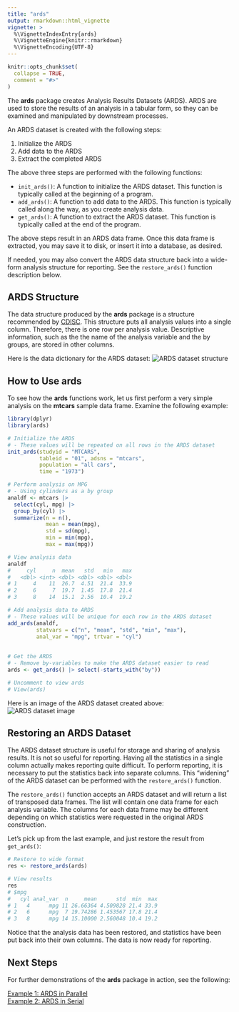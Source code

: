 ---
title: "ards"
output: rmarkdown::html_vignette
vignette: >
  %\VignetteIndexEntry{ards}
  %\VignetteEngine{knitr::rmarkdown}
  %\VignetteEncoding{UTF-8}
---

```{r, include = FALSE}
knitr::opts_chunk$set(
  collapse = TRUE,
  comment = "#>"
)
```

The **ards** package creates Analysis Results Datasets (ARDS). 
ARDS are used to store the results of an analysis in a 
tabular form, so they can be examined and manipulated by downstream processes.

An ARDS dataset is created with the following steps:

1. Initialize the ARDS
2. Add data to the ARDS
3. Extract the completed ARDS

The above three steps are performed with the following functions:

* `init_ards()`:  A function to initialize the ARDS dataset. This function is typically called
at the beginning of a program.
* `add_ards()`:  A function to add data to the ARDS.  This function is typically called
along the way, as you create analysis data.
* `get_ards()`: A function to extract the ARDS dataset.  This function is typically called at 
the end of the program. 

The above steps result in an ARDS data frame.  Once this data frame is extracted,
you may save it to disk, or insert it into a database, as desired.

If needed, you may also convert the ARDS data structure back into a wide-form 
analysis structure for reporting.  See the `restore_ards()` function 
description below.

## ARDS Structure

The data structure produced by the **ards** package is a structure
recommended by [CDISC](https://www.cdisc.org/). This structure puts all analysis 
values into a single column. 
Therefore, there is one row per analysis value.  Descriptive information, such as the 
the name of the analysis variable and the by groups, are stored in other
columns.  

Here is the data dictionary for the ARDS dataset:
<img src="../man/images/structure.png" alt = "ARDS dataset structure"/>


## How to Use **ards**

To see how the **ards** functions work, let us first perform a very simple 
analysis on the **mtcars** sample data frame.  Examine the following example:

```{r eval=FALSE, echo=TRUE}
library(dplyr)
library(ards)

# Initialize the ARDS
# - These values will be repeated on all rows in the ARDS dataset
init_ards(studyid = "MTCARS",
          tableid = "01", adsns = "mtcars",
          population = "all cars",
          time = "1973")

# Perform analysis on MPG
# - Using cylinders as a by group
analdf <- mtcars |> 
  select(cyl, mpg) |> 
  group_by(cyl) |> 
  summarize(n = n(),
            mean = mean(mpg),
            std = sd(mpg),
            min = min(mpg),
            max = max(mpg))

# View analysis data
analdf
#     cyl     n  mean   std   min   max
#   <dbl> <int> <dbl> <dbl> <dbl> <dbl>
# 1     4    11  26.7  4.51  21.4  33.9
# 2     6     7  19.7  1.45  17.8  21.4
# 3     8    14  15.1  2.56  10.4  19.2

# Add analysis data to ARDS
# - These values will be unique for each row in the ARDS dataset
add_ards(analdf, 
         statvars = c("n", "mean", "std", "min", "max"),
         anal_var = "mpg", trtvar = "cyl")
         
         
# Get the ARDS
# - Remove by-variables to make the ARDS dataset easier to read
ards <- get_ards() |> select(-starts_with("by"))

# Uncomment to view ards
# View(ards)

```
Here is an image of the ARDS dataset created above:
<img src="../man/images/ards2.png" alt = "ARDS dataset image"/>


## Restoring an ARDS Dataset

The ARDS dataset structure is useful for storage and sharing of analysis
results.  It is not so useful for reporting.  Having all the 
statistics in a single column actually makes reporting quite difficult.
To perform reporting, it is necessary to put the statistics back into 
separate columns.  This "widening" of the ARDS dataset can be performed with 
the `restore_ards()` function.

The `restore_ards()` function accepts an ARDS dataset and will return a list
of transposed data frames.  The list will contain one data frame for each
analysis variable.  The columns for each data frame may be different depending
on which statistics were requested in the original ARDS construction.

Let's pick up from the last example, and just restore the result from 
`get_ards()`:
```{r eval=FALSE, echo=TRUE}
# Restore to wide format
res <- restore_ards(ards)

# View results
res
# $mpg
#   cyl anal_var  n     mean      std  min  max
# 1   4      mpg 11 26.66364 4.509828 21.4 33.9
# 2   6      mpg  7 19.74286 1.453567 17.8 21.4
# 3   8      mpg 14 15.10000 2.560048 10.4 19.2

```

Notice that the analysis data has been restored, and statistics have 
been put back into their own columns. The data is now ready for reporting.


## Next Steps

For further demonstrations of the **ards** package in action, see the following:


[Example 1: ARDS in Parallel](ards-example1.html)  
[Example 2: ARDS in Serial](ards-example2.html)


